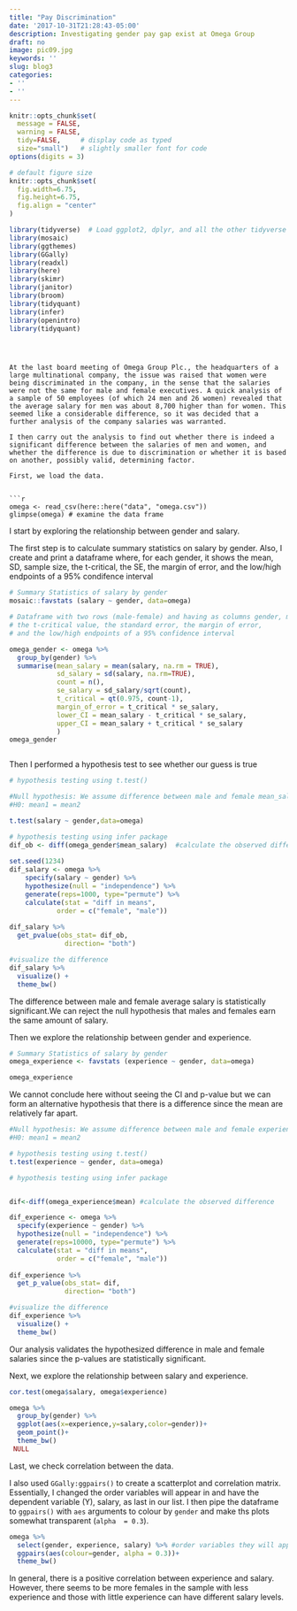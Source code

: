 ```yaml
---
title: "Pay Discrimination"
date: '2017-10-31T21:28:43-05:00'
description: Investigating gender pay gap exist at Omega Group
draft: no
image: pic09.jpg
keywords: ''
slug: blog3
categories:
- ''
- ''
---
```



```r
knitr::opts_chunk$set(
  message = FALSE, 
  warning = FALSE, 
  tidy=FALSE,     # display code as typed
  size="small")   # slightly smaller font for code
options(digits = 3)

# default figure size
knitr::opts_chunk$set(
  fig.width=6.75, 
  fig.height=6.75,
  fig.align = "center"
)
```


```r
library(tidyverse)  # Load ggplot2, dplyr, and all the other tidyverse packages
library(mosaic)
library(ggthemes)
library(GGally)
library(readxl)
library(here)
library(skimr)
library(janitor)
library(broom)
library(tidyquant)
library(infer)
library(openintro)
library(tidyquant)
```
```



At the last board meeting of Omega Group Plc., the headquarters of a large multinational company, the issue was raised that women were being discriminated in the company, in the sense that the salaries were not the same for male and female executives. A quick analysis of a sample of 50 employees (of which 24 men and 26 women) revealed that the average salary for men was about 8,700 higher than for women. This seemed like a considerable difference, so it was decided that a further analysis of the company salaries was warranted. 

I then carry out the analysis to find out whether there is indeed a significant difference between the salaries of men and women, and whether the difference is due to discrimination or whether it is based on another, possibly valid, determining factor. 

First, we load the data.


```r
omega <- read_csv(here::here("data", "omega.csv"))
glimpse(omega) # examine the data frame
```

I start by exploring the relationship between gender and salary.

The first step is to calculate summary statistics on salary by gender. Also, I create and print a dataframe where, for each gender, it shows the mean, SD, sample size, the t-critical, the SE, the margin of error, and the low/high endpoints of a 95% condifence interval

```r
# Summary Statistics of salary by gender
mosaic::favstats (salary ~ gender, data=omega)

# Dataframe with two rows (male-female) and having as columns gender, mean, SD, sample size, 
# the t-critical value, the standard error, the margin of error, 
# and the low/high endpoints of a 95% confidence interval

omega_gender <- omega %>%
  group_by(gender) %>%
  summarise(mean_salary = mean(salary, na.rm = TRUE),
            sd_salary = sd(salary, na.rm=TRUE),
            count = n(),
            se_salary = sd_salary/sqrt(count),
            t_critical = qt(0.975, count-1), 
            margin_of_error = t_critical * se_salary,
            lower_CI = mean_salary - t_critical * se_salary,
            upper_CI = mean_salary + t_critical * se_salary
            )
omega_gender



```

Then I performed a hypothesis test to see whether our guess is true

```r
# hypothesis testing using t.test() 

#Null hypothesis: We assume difference between male and female mean_salary is zero.
#H0: mean1 = mean2

t.test(salary ~ gender,data=omega)

# hypothesis testing using infer package
dif_ob <- diff(omega_gender$mean_salary)  #calculate the observed difference
          
set.seed(1234)
dif_salary <- omega %>%
    specify(salary ~ gender) %>%
    hypothesize(null = "independence") %>%
    generate(reps=1000, type="permute") %>% 
    calculate(stat = "diff in means",
            order = c("female", "male"))
  
dif_salary %>% 
  get_pvalue(obs_stat= dif_ob,
              direction= "both")

#visualize the difference
dif_salary %>% 
  visualize() +
  theme_bw()


```


The difference between male and female average salary is statistically significant.We can reject the null hypothesis that males and females earn the same amount of salary.

Then we explore the relationship between gender and experience. 


```r
# Summary Statistics of salary by gender
omega_experience <- favstats (experience ~ gender, data=omega)

omega_experience
```


We cannot conclude here without seeing the CI and p-value but we can form an alternative hypothesis that there is a difference since the mean are relatively far apart.
```r
#Null hypothesis: We assume difference between male and female experience is zero.
#H0: mean1 = mean2

# hypothesis testing using t.test() 
t.test(experience ~ gender, data=omega)

# hypothesis testing using infer package


dif<-diff(omega_experience$mean) #calculate the observed difference

dif_experience <- omega %>%
  specify(experience ~ gender) %>%
  hypothesize(null = "independence") %>%
  generate(reps=10000, type="permute") %>% 
  calculate(stat = "diff in means",
            order = c("female", "male"))
  
dif_experience %>% 
  get_p_value(obs_stat= dif,
              direction= "both")

#visualize the difference
dif_experience %>% 
  visualize() +
  theme_bw()
```

Our analysis validates the hypothesized difference in male and female salaries since the p-values are statistically significant.


Next, we explore the relationship between salary and experience. 

```r

cor.test(omega$salary, omega$experience)

omega %>% 
  group_by(gender) %>% 
  ggplot(aes(x=experience,y=salary,color=gender))+
  geom_point()+
  theme_bw()
 NULL

```


Last, we check correlation between the data.

I also used `GGally:ggpairs()` to create a scatterplot and correlation matrix. Essentially, I changed the order variables will appear in and have the dependent variable (Y), salary, as last in our list. I then pipe the dataframe to `ggpairs()` with `aes` arguments to colour by `gender` and make ths plots somewhat transparent (`alpha  = 0.3`).

```r
omega %>% 
  select(gender, experience, salary) %>% #order variables they will appear in ggpairs()
  ggpairs(aes(colour=gender, alpha = 0.3))+
  theme_bw()
```

 
 In general, there is a positive correlation between experience and salary. However, there seems to be more females in the sample with less experience and those with little experience can have different salary levels.



